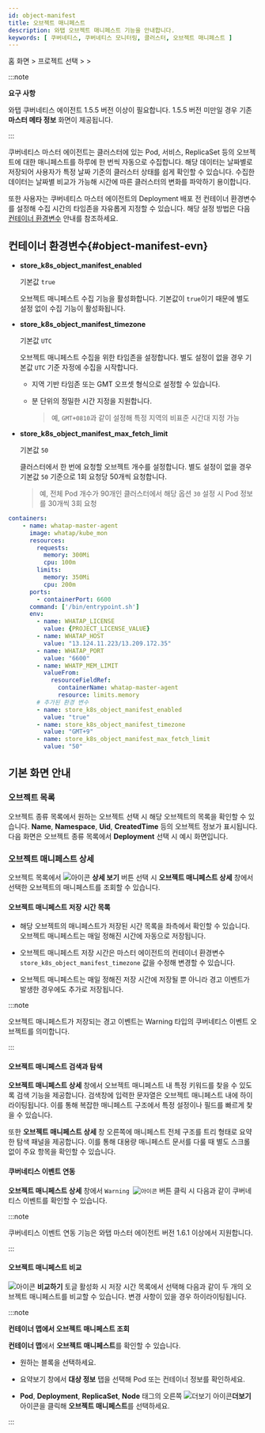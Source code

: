 ```yaml
---
id: object-manifest
title: 오브젝트 매니페스트
description: 와탭 오브젝트 매니페스트 기능을 안내합니다.
keywords: [ 쿠버네티스, 쿠버네티스 모니터링, 클러스터, 오브젝트 매니페스트 ]
---
```


홈 화면 &gt; 프로젝트 선택 &gt; <Cmdname sid="side_analysis" className="uitext" /> &gt; <Cmdname sid="side_objectManifest" className="uitext" />

:::note 

**요구 사항**

와탭 쿠버네티스 에이전트 1.5.5 버전 이상이 필요합니다. 1.5.5 버전 미만일 경우 기존 **마스터 메타 정보** 화면이 제공됩니다.

:::

쿠버네티스 마스터 에이전트는 클러스터에 있는 Pod, 서비스, ReplicaSet 등의 오브젝트에 대한 매니페스트를 하루에 한 번씩 자동으로 수집합니다. 해당 데이터는 날짜별로 저장되어 사용자가 특정 날짜 기준의 클러스터 상태를 쉽게 확인할 수 있습니다. 수집한 데이터는 날짜별 비교가 가능해 시간에 따른 클러스터의 변화를 파악하기 용이합니다. 

또한 사용자는 쿠버네티스 마스터 에이전트의 Deployment 배포 전 컨테이너 환경변수를 설정해 수집 시간의 타임존을 자유롭게 지정할 수 있습니다. 해당 설정 방법은 다음 [컨테이너 환경변수](#object-manifest-evn) 안내를 참조하세요. 

## 컨테이너 환경변수{#object-manifest-evn}

* **store_k8s_object_manifest_enabled**

  기본값 `true`

  오브젝트 매니페스트 수집 기능을 활성화합니다. 기본값이 `true`이기 때문에 별도 설정 없이 수집 기능이 활성화됩니다.

* **store_k8s_object_manifest_timezone**

  기본값 `UTC`

  오브젝트 매니페스트 수집을 위한 타임존을 설정합니다. 별도 설정이 없을 경우 기본값 `UTC` 기준 자정에 수집을 시작합니다. 
  
  * 지역 기반 타임존 또는 GMT 오프셋 형식으로 설정할 수 있습니다. 

  * 분 단위의 정밀한 시간 지정을 지원합니다. 

    > 예, `GMT+0810`과 같이 설정해 특정 지역의 비표준 시간대 지정 가능

* **store_k8s_object_manifest_max_fetch_limit**

  기본값 `50`

  클러스터에서 한 번에 요청할 오브젝트 개수를 설정합니다. 별도 설정이 없을 경우 기본값 `50` 기준으로 1회 요청당 50개씩 요청합니다. 

  > 예, 전체 Pod 개수가 90개인 클러스터에서 해당 옵션 `30` 설정 시 Pod 정보를 30개씩 3회 요청


```yaml title='Example'
containers:
	- name: whatap-master-agent
	  image: whatap/kube_mon
	  resources:
	    requests:
	      memory: 300Mi
	      cpu: 100m
	    limits:
	      memory: 350Mi
	      cpu: 200m
	  ports:
	    - containerPort: 6600
	  command: ['/bin/entrypoint.sh']
	  env:
	    - name: WHATAP_LICENSE
	      value: {PROJECT_LICENSE_VALUE}
	    - name: WHATAP_HOST
	      value: "13.124.11.223/13.209.172.35"
	    - name: WHATAP_PORT
	      value: "6600"
	    - name: WHATP_MEM_LIMIT
	      valueFrom:
	        resourceFieldRef:
	          containerName: whatap-master-agent
	          resource: limits.memory
	    # 추가된 환경 변수
	    - name: store_k8s_object_manifest_enabled
	      value: "true"
	    - name: store_k8s_object_manifest_timezone
	      value: "GMT+9"
	    - name: store_k8s_object_manifest_max_fetch_limit
	      value: "50"
```

## 기본 화면 안내 

### 오브젝트 목록 

오브젝트 종류 목록에서 원하는 오브젝트 선택 시 해당 오브젝트의 목록을 확인할 수 있습니다. **Name**, **Namespace**, **Uid**, **CreatedTime** 등의 오브젝트 정보가 표시됩니다. 다음 화면은 오브젝트 종류 목록에서 **Deployment** 선택 시 예시 화면입니다.

<ImgLang img='k8s-object-manifest.png' desc='오브젝트 매니페스트' />

### 오브젝트 매니페스트 상세

오브젝트 목록에서 ![아이콘](/img/ico-detail-view.svg) **상세 보기** 버튼 선택 시 **오브젝트 매니페스트 상세** 창에서 선택한 오브젝트의 매니페스트를 조회할 수 있습니다.

<ImgLang img='k8s-object-manifest-detail.png' desc='오브젝트 매니페스트 상세' />

#### 오브젝트 매니페스트 저장 시간 목록

* 해당 오브젝트의 매니페스트가 저장된 시간 목록을 좌측에서 확인할 수 있습니다. 오브젝트 매니페스트는 매일 정해진 시간에 자동으로 저장됩니다.

* 오브젝트 매니페스트 저장 시간은 마스터 에이전트의 컨테이너 환경변수 `store_k8s_object_manifest_timezone` 값을 수정해 변경할 수 있습니다. 

* 오브젝트 매니페스트는 매일 정해진 저장 시간에 저장될 뿐 아니라 경고 이벤트가 발생한 경우에도 추가로 저장됩니다. 

:::note 

오브젝트 매니페스트가 저장되는 경고 이벤트는 Warning 타입의 쿠버네티스 이벤트 오브젝트를 의미합니다.

:::

#### 오브젝트 매니페스트 검색과 탐색 

**오브젝트 매니페스트 상세** 창에서 오브젝트 매니페스트 내 특정 키워드를 찾을 수 있도록 검색 기능을 제공합니다. 검색창에 입력한 문자열은 오브젝트 매니페스트 내에 하이라이팅됩니다. 이를 통해 복잡한 매니페스트 구조에서 특정 설정이나 필드를 빠르게 찾을 수 있습니다. 

또한 **오브젝트 매니페스트 상세** 창 오른쪽에 매니페스트 전체 구조를 트리 형태로 요약한 탐색 패널을 제공합니다. 이를 통해 대용량 매니페스트 문서를 다룰 때 별도 스크롤 없이 주요 항목을 확인할 수 있습니다. 

#### 쿠버네티스 이벤트 연동 

**오브젝트 매니페스트 상세** 창에서 <code class='pay'>Warning ![아이콘](/img/ic-popup-wh.svg)</code> 버튼 클릭 시 다음과 같이 쿠버네티스 이벤트를 확인할 수 있습니다. 

<ImgLang img='k8s-object-manifest-event.png' desc='쿠버네티스 이벤트 연동' />

:::note 

쿠버네티스 이벤트 연동 기능은 와탭 마스터 에이전트 버전 1.6.1 이상에서 지원합니다. 

:::

#### 오브젝트 매니페스트 비교 

![아이콘](/img/ic-toggle-on.svg) **비교하기** 토글 활성화 시 저장 시간 목록에서 선택해 다음과 같이 두 개의 오브젝트 매니페스트를 비교할 수 있습니다. 변경 사항이 있을 경우 하이라이팅됩니다. 

<ImgLang img='k8s-object-manifest-compare.png' desc='오브젝트 매니페스트 비교하기' />


:::note 

**컨테이너 맵에서 오브젝트 매니페스트 조회**

**컨테이너 맵**에서 **오브젝트 매니페스트**를 확인할 수 있습니다. 

<ImgLang img='k8s-object-manifest-cm.png' desc='컨테이너 맵에서 오브젝트 매니페스트 조회' />

* 원하는 블록을 선택하세요. 

* 요약보기 창에서 **대상 정보** 탭을 선택해 Pod 또는 컨테이너 정보를 확인하세요.  

* **Pod**, **Deployment**, **ReplicaSet**, **Node** 태그의 오른쪽 ![더보기 아이콘](/img/ico-more.svg)**더보기** 아이콘을 클릭해 **오브젝트 매니페스트**를 선택하세요.

:::